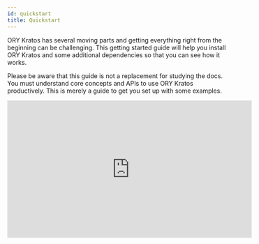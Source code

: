 ```yaml
---
id: quickstart
title: Quickstart
---
```



ORY Kratos has several moving parts and getting everything right from the
beginning can be challenging. This getting started guide will help you install
ORY Kratos and some additional dependencies so that you can see how it works.

Please be aware that this guide is not a replacement for studying the docs. You
must understand core concepts and APIs to use ORY Kratos productively. This is
merely a guide to get you set up with some examples.

<iframe
  width="560"
  height="315"
  src="https://www.youtube.com/embed/5t1Zr_zJc7E"
  frameborder="0"
  allowfullscreen
/>

## Use Case: Application Login and Registration

This section gives you some context on what we want to achieve and what tools we
need for that. You will also learn about the network set up we picked for this
guide.

This quickstart guide operates on the assumption that we are writing a NodeJS
app called **SecureApp**. This app is using nothing fancy - some ExpressJS and a
bit of HTML Templating using Handlebars. We do want to use TypeScript, but only
because it's more readable - not because we're doing anything out of the
ordinary!

You could pick any technology here, of course. This works with Swift, ReactJS,
or Angular (client side) as well as with PHP, Ruby, Python, Java (server side) -
you name it! We picked NodeJS + TypeScript because we believe it is the easiest
to understand, and because JavaScript and NodeJS are universally understood and
easy to install.

We know that SecureApp will need to have some type of dashboard and that it
needs users. Therefore, we need:

- Login
- Logout
- Registration
- Profile management ("update first name", "update avatar", etc.)
- Credentials Management ("add a new recovery email", "change password", etc.)
- Account Recovery ("password reset")
- Two Factor Authentication with Google Authenticator
- "Sign in with Google" and "Sign in with GitHub"

and of course:

- A dashboard that shows "Hello {{ firstName }} {{ lastName }}, your birthday is
  on {{ birthday }}!" which is only visible when the user is signed in.

## Setup

As you might already know, ORY Kratos is API-only; it does not have a UI or HTML
templating engine. We will implement all the user-facing UIs like "dashboard",
"login", and "registration" in our NodeJS SecureApp!

To ensure that no one can access the dashboard without prior authentication
(login), we can use a small piece of code (here ExpressJS) to do that:

```js
// Import the ORY Kratos SDK. SDKs are available for all popular programming
// languages! We will add examples for other programming languages here soon.
import { AdminApi, PublicApi } from '@oryd/kratos-client'

const publicEndpoint = new PublicApi('https://public.ory-kratos')
const adminEndpoint = new AdminApi('https://admin.ory-kratos')

const needsLogin = (req, res, next) => {
  new publicEndpoint.whoami(req)
    .then(({ body }) => {
      req.user = { session: body }
      next()
    })
    .catch(() => {
      res.redirect('/login')
    })
}

// You can use `needsLogin` as a middleware for Express or any other web framework:
//   import express from 'express'
//   const app = express()
//
//   app.get("/dashboard", needsLogin, dashboard)
//
```

:::info

ORY Kratos is not just an API: it uses cookies, HTTP redirects, anti-CSRF tokens
and more so you don't have to.

:::

Because our SecureApp and ORY Kratos need to share cookies, in order for
anti-CSRF tokens and login sessions to work, we will set up a path which
forwards requests to ORY Kratos' Public API so that both SecureApp and ORY
Kratos have the same hostname.

If an HTTP request is made to

```
https://my-secureapp/.ory/kratos/public/self-service/browser/flows/login
```

we forward the request (like a proxy) to

```
https://public.ory-kratos/self-service/browser/flows/login
```

and pipe the response back to the initial HTTP Request:

```js
import express from 'express'
import request from 'request'
const app = express()

const pathPrefix = '/.ory/kratos/public'
app.use(pathPrefix + '/', (req, res) => {
  const url = 'https://public.ory-kratos' + req.url.replace(pathPrefix, '')

  // Uses the `request` library to forward the request to ORY Kratos
  req.pipe(request(url, { followRedirect: false })).pipe(res)
})

// ...
// app.get("/dashboard", needsLogin, dashboard)
// ...
```

ORY Kratos does not ship with an administrative user interface. You must
implement that yourself or choose the ORY Cloud offering (to be announced). In
this quickstart we will use ORY Kratos' CLI to interact with ORY Kratos' APIs.

The quickstart also comes with [MailSlurper](https://mailslurper.com), a mock
SMTP server the demo uses to show how email verification works.

### Clone ORY Kratos and Run it in Docker

To get this example working, you will need Git,
[Docker](https://docs.docker.com/get-docker/), and
[Docker Compose](https://docs.docker.com/compose/install/) installed on your
system. No other dependencies are required. Before you start, make sure that
Docker has enough disk space.

:::tip

This tutorial uses Docker-Compose volumes which have reported to run out of disk
space. Check the remaining disk space using `docker system df`. If the volumes
are above the 85% threshold,
[prune old Docker objects](https://docs.docker.com/config/pruning/) before you
start!

:::

:::tip

If you encounter build errors (e.g. network timeout), make sure that the network
is running correctly and run `make docker` again. If the problem persists, feel
free to [open an issue](https://github.com/ory/kratos/issues/new/choose).

:::

Let's clone ORY Kratos and run `docker-compose`:

```shell script
git clone https://github.com/ory/kratos.git
cd kratos
git checkout v0.4.6-alpha.1

docker pull oryd/kratos:latest-sqlite
docker pull oryd/kratos-selfservice-ui-node:latest
docker-compose -f quickstart.yml -f quickstart-standalone.yml up --build --force-recreate
```

This might take a minute or two. Once the output slows down and logs indicate a
healthy system you're ready to roll! A healthy system will show something along
the lines of (the order of messages might be reversed):

```
kratos_1 | time="2020-01-20T14:52:13Z" level=info msg="Starting the admin httpd on: 0.0.0.0:4434"
kratos_1 | time="2020-01-20T14:52:13Z" level=info msg="Starting the public httpd on: 0.0.0.0:4433"
```

:::note

There are two important factors to get a fully functional system:

- You need to make sure that ports `4455`, `4433`, `4434`, and `4436`&nbsp;
  [are free](https://serverfault.com/questions/309052/check-if-port-is-open-or-closed-on-a-linux-server).
- Make sure to always use `127.0.0.1` as the hostname; never use `localhost`!
  This is important because browsers treat these two as separate domains and
  will therefore have issues with setting and using cookies correctly.

:::

You might notice that no database is being used in this example. ORY Kratos
supports SQLite, PostgreSQL, MySQL, and CockroachDB as database backends. For
the quickstart, we're mounting a persistent volume to store the SQLite database
in.

Future guides will explain how to set up a production system.

### Network Architecture

This demo makes use of several services:

1. [ORY Kratos](https://github.com/ory/kratos)

- Public ("Browser") API (port 4433)
- Admin API (port 4434) - This is only made public so we can test via the CLI.

2. [SecureApp](http://github.com/ory/kratos-selfservice-ui-node)

- Public (port 4455) - an example application written in NodeJS that implements
  the login, registration, logout, dashboard, and other UIs.

3. [MailSlurper](https://github.com/mailslurper)

- Public (port 4436) - a development SMTP server which ORY Kratos will use to
  send emails.

:::note

ORY Kratos' Public ("Browser") and Admin APIs are exactly the same, except the
Public API will make use of extra browser-related security features. All
requests from a web browser should use ORY Kratos' Public API, while everything
else should use the Admin API.

:::

To better understand the application architecture, let's take a look at the
network configuration. This assumes that you have at least some understanding of
how Docker networks work:

<Mermaid
  chart={`
graph TD
subgraph hn[Host Network]
    B[Browser]
    B-->|Can access URLs via 127.0.0.1:4455|OKPHN
    B-->|Can access UI via 127.0.0.1:4436|SMTPUI
    OKPHN([SecureApp exposed at :4455])
    SMTPUI([MailSlurper UI exposed at :4436])
end
subgraph dn["Internal Docker Network (intranet)"]
    OKPHN-.->SA
    SMTPUI-.->SMTP
    SA-->|Proxies URLs /.ory/kratos/public/* to|OK
    SA-->|Talks to and validates login sessions using|OK
    OK-->|Sends mail via|SMTP
    OK[ORY Kratos]
    SA["SecureApp (ORY Kratos SelfService UI Node Example)"]
    SMTP["SMTP Server (MailSlurper)"]
end
`}
/>

In order to avoid common cross-domain issues with cookies, we're proxying
requests to ORY Kratos' Public API so that all requests come from the same
hostname.

## Perform Registration, Login, and Logout

Enough theory, it's time to get this thing going! Let's start by trying to open
the dashboard - **go to
[127.0.0.1:4455/dashboard](http://127.0.0.1:4455/dashboard)**.

You should notice that you're ending up at the login endpoint instead of the
dashboard:

<p>
  <img
    alt="Login screen of your secured app"
    src={useBaseUrl('img/docs/secureapp-login.png')}
  />
</p>

Looking at the network stack, you can see two redirects happening:

<p>
  <img
    alt="Network trace of your secured app"
    src={useBaseUrl('img/docs/secureapp-login-ntrace.png')}
  />
</p>

Here's a play-by-play of what happened:

1. SecureApp used the ORY Kratos JavaScript language client to
   [guard the `/dashboard`](https://github.com/ory/kratos-selfservice-ui-node/blob/v0.4.6-alpha.1/src/index.ts#L111)
   route. The ORY Kratos client checked the cookies from the request and saw you
   were not logged in.
2. The route guard redirected you from `/dashboard` to `/auth/login`. ORY
   Kratos' browser API requires a `request-id` in order to log you in. It looked
   for this ID in the URL as a query parameter but
   [couldn't find it](https://github.com/ory/kratos-selfservice-ui-node/blob/2f097b519644d2663e277398213aaa1103b74cf9/src/routes/auth.ts#L26),
   so it decided to generate one for you.
3. `/auth/login` redirected you to
   `/.ory/kratos/public/self-service/browser/flows/login`, which is one of ORY
   Kratos' APIs used for logging in browser-based applications. This route is
   just forwarded from SecureApp to ORY Kratos.
4. ORY Kratos performed some security checks, prepared form data, created a
   `csrf_token`, and redirected the browser to
   `/auth/login?request=<request-id>`.
5. SecureApp handled the `/auth/login` route, found the `request-id` in the URL
   query parameter, and used it to make an HTTP request to
   `http://kratos:4434/self-service/browser/flows/requests/login?request=<request-id>`.
   Notice the URI is `kratos:4434` because SecureApp is making a server-side
   HTTP request via Docker's private network to ORY Kratos' Admin API.
6. ORY Kratos responded with data which SecureApp used to render the HTML login
   form.

:::note

Your rendered login form should be a standard HTML `<form>`. AJAX requests will
not work!

:::

Because we exposed ORY Kratos' Admin API on port `4434` of our host, we can use
`curl` to see what ORY Kratos responds with. Try visiting
`http://127.0.0.1:4455/auth/login`, copying the generated `request-id`, and
making the request yourself:

```shell script
$ curl "http://127.0.0.1:4434/self-service/browser/flows/requests/login?request=<request-id>" | jq
{
  "id": "4392b0ef-647a-4cf8-8045-57917b98e406",
  "expires_at": "2020-05-15T21:23:41.3220299Z",
  "issued_at": "2020-05-15T21:13:41.3220454Z",
  "request_url": "http://kratos:4433/self-service/browser/flows/login",
  "methods": {
    "oidc": {
      "method": "oidc",
      "config": {
        "action": "http://127.0.0.1:4455/.ory/kratos/public/self-service/browser/flows/registration/strategies/oidc/auth/4392b0ef-647a-4cf8-8045-57917b98e406",
        "method": "POST",
        "fields": [
          {
            "name": "csrf_token",
            "type": "hidden",
            "required": true,
            "value": "L3SmxtBF71wd6QLOqIdHbhg9OTLRrxyXm1LVWRfPlUAdxwNKwpy9wPe/pKtJqnpqnAB8ZfZp5yJypVTk+7wRuA=="
          }
        ]
      }
    },
    "password": {
      "method": "password",
      "config": {
        "action": "http://127.0.0.1:4455/.ory/kratos/public/self-service/browser/flows/login/strategies/password?request=4392b0ef-647a-4cf8-8045-57917b98e406",
        "method": "POST",
        "fields": [
          {
            "name": "identifier",
            "type": "text",
            "required": true,
            "value": ""
          },
          {
            "name": "password",
            "type": "password",
            "required": true
          },
          {
            "name": "csrf_token",
            "type": "hidden",
            "required": true,
            "value": "L3SmxtBF71wd6QLOqIdHbhg9OTLRrxyXm1LVWRfPlUAdxwNKwpy9wPe/pKtJqnpqnAB8ZfZp5yJypVTk+7wRuA=="
          }
        ]
      }
    }
  },
  "forced": false
}
```

This flow also works with Single Page Apps (SPA) and frameworks like Angular or
ReactJS. For more details about the specific flows (login, registration, logout,
etc.), head over to the [concept](concepts/index.md) chapter.

Let's move on to the next flow - registration! Click on "Register new account",
which initiates a flow similar to the one we just used:

<p>
  <img
    alt="Registration screen of your secured app"
    src={useBaseUrl('img/docs/secureapp-registration.png')}
  />
</p>

The network trace should look familiar by now:

<p>
  <img
    alt="Registration with network trace screen of your secured app"
    src={useBaseUrl('img/docs/secureapp-registration-ntrace.png')}
  />
</p>

If we try to sign up using a password like `123456`, Krato's password policy
will complain:

<p>
  <img
    alt="Registration with network trace screen of your secured app"
    src={useBaseUrl('img/docs/secureapp-registration-pwpolicy.png')}
  />
</p>

The error message is coming directly from ORY Kratos' Admin API:

```shell script
$ curl "http://127.0.0.1:4434/self-service/browser/flows/requests/registration?request=<request-id>" | jq
{
  "id": "53e4b68a-5f85-4e41-997f-d8d1f4113f0d",
  "expires_at": "2020-05-15T21:48:38.5044374Z",
  "issued_at": "2020-05-15T21:38:38.5044557Z",
  "request_url": "http://kratos:4433/self-service/browser/flows/registration",
  "methods": {
    "oidc": {
      "method": "oidc",
      "config": {
        "action": "http://127.0.0.1:4455/.ory/kratos/public/self-service/browser/flows/registration/strategies/oidc/auth/53e4b68a-5f85-4e41-997f-d8d1f4113f0d",
        "method": "POST",
        "fields": [
          {
            "name": "csrf_token",
            "type": "hidden",
            "required": true,
            "value": "tZUvp+2dSThQr0uklkfgWPRtPiYEyZQlBItc2RcIYdSHJoor/0QbpLr57cF3at1ccFB7cSMPb5DtfN1k+3vlLA=="
          }
        ]
      }
    },
    "password": {
      "method": "password",
      "config": {
        "action": "http://127.0.0.1:4455/.ory/kratos/public/self-service/browser/flows/registration/strategies/password?request=53e4b68a-5f85-4e41-997f-d8d1f4113f0d",
        "method": "POST",
        "fields": [
          {
            "name": "csrf_token",
            "type": "hidden",
            "required": true,
            "value": "M0/Koo7AEdU6O/FqfFP5uPxTCSTeiCvI1Wms37ZKsyIB/G8unBlDSdBtVw+dfsS8eG5Mc/lO0H08ni1iWjk32g=="
          },
          {
            "name": "password",
            "type": "password",
            "required": true,
            "errors": [
              {
                "message": "the password does not fulfill the password policy because: the password has been found in at least 23547453 data breaches and must no longer be used."
              }
            ]
          },
          {
            "name": "traits.email",
            "type": "text",
            "required": false,
            "value": "hello@ory.sh"
          }
        ]
      }
    }
  }
}
```

Setting a password that doesn't violate these policies, we will be immediately
redirected to the dashboard:

<p>
  <img
    alt="SecureApp Dashboard"
    src={useBaseUrl('img/docs/secureapp-dashboard.png')}
  />
</p>

By clicking the "logout" icon in the top right, you will be redirected to the
login screen again where you will be able to use your credentials to log back in
again. Exciting!

### Understanding How Login and Registration Works

Head over to the [Self-Service Flows Chapter](self-service/flows/index.md) for
an in-depth explanation of how each individual flow works.

### Email Verification

As you've signed up, an email was sent to the email address you used. Because
the quickstart uses a fake SMTP server, the email did not arrive in your inbox.
You can retrieve the email however by opening the MailSlurper UI at
[127.0.0.1:4436](http://127.0.0.1:4436).

You should see something like this:

<p>
  <img
    alt="User Email Verification"
    src={useBaseUrl('img/docs/mailslurper-quickstart.png')}
  />
</p>

If not, hard refresh the tab or click on the home icon in the menu bar.

Next, click the verification link. You will end up at the dashboard, with a
verified email address (check the `verified` and `verified_at` field in the JSON
response):

<p>
  <img
    alt="SecureApp Dashboard"
    src={useBaseUrl('img/docs/secureapp-verified-dashboard.png')}
  />
</p>

To re-request the verification email, fill out the form at
[127.0.0.1:4455/verify](http://127.0.0.1:4455/verify).

To learn more about verification recovery, head over to the
[Email and Phone Verification and Account Activation Documentation](self-service/flows/verify-email-account-activation.mdx).

### Account Recovery

The quickstart has account recovery enabled. To recover an account, log out and
click on "Recover account":

<p>
  <img
    alt="Click on 'recover account'"
    src={useBaseUrl('img/docs/quickstart-recover-i.png')}
  />
</p>

The next screen shows a HTML form where you enter your email address:

<p>
  <img
    alt="Enter your email address"
    src={useBaseUrl('img/docs/quickstart-recover-ii.png')}
  />
</p>

Hit "submit" and check the emails for the account recovery message:

<p>
  <img
    alt="Check your email for the password reset email"
    src={useBaseUrl('img/docs/quickstart-recover-iii.png')}
  />
</p>

Click the link, and change your password:

<p>
  <img
    alt="Change your password"
    src={useBaseUrl('img/docs/quickstart-recover-iv.png')}
  />
</p>

You are now able to sign in with the new password. To learn more about account
recovery, head over to the
[Account Recovery Documentation](self-service/flows/account-recovery.mdx).

#### Configuration

You can find all configuration files used for this quickstart guide in
[`./contrib/quickstart/kratos`](https://github.com/ory/kratos/tree/v0.4.6-alpha.1/contrib/quickstart/kratos/email-password)
,
[`./quickstart.yml`](https://github.com/ory/kratos/blob/v0.4.6-alpha.1/quickstart.yml),
and
[`./quickstart-standalone.yml`](https://github.com/ory/kratos/blob/v0.4.6-alpha.1/quickstart-standalone.yml).
To understand what each of those configuration files does, consult the other
chapters of this documentation.

:::note

To get a minimal version of ORY Kratos running, you need to set configuration
values for
[`identity.default_schema_url`](https://github.com/ory/kratos/blob/v0.4.6-alpha.1/contrib/quickstart/kratos/email-password/.kratos.yml#L67)
and
[`DSN`](https://github.com/ory/kratos/blob/v0.4.6-alpha.1/quickstart.yml#L42).
You should also configure
[`selfservice.flows.*.ui_url`](https://github.com/ory/kratos/blob/v0.4.6-alpha.1/contrib/quickstart/kratos/email-password/.kratos.yml#L40)
or else Kratos will use fallback URLs.

:::

In the future, this guide will support more use cases such as:

- GitHub to login and registration

## Cleaning Up Docker

To clean everything up, you need to bring down the Docker Compose environment
and remove all mounted volumes.

```shell script
docker-compose -f quickstart.yml down -v
docker-compose -f quickstart.yml rm -fsv
```

## Next Steps

Here is some information if you want to modify the quickstart to test ORY Kratos
in with different settings.

**Using different databases**

If you want to run the quickstart with PostgreSQL, run the following
docker-compose:
`docker-compose -f quickstart.yml -f quickstart-standalone.yml -f quickstart-postgres.yml up --build --force-recreate`

If you want to run the quickstart with CockroachDB, run the following
docker-compose:
`docker-compose -f quickstart.yml -f quickstart-standalone.yml -f quickstart-crdb.yml up --build --force-recreate`

If you want to run the quickstart with MySQL, run the following docker-compose:
`docker-compose -f quickstart.yml -f quickstart-standalone.yml -f quickstart-mysql.yml up --build --force-recreate`

**Changing ports**

If you want to change ports for the SelfService-UI, you need to change them in
`quickstart.yml` as well as in the
`contrib/quickstart/kratos/email-password/.kratos.yml` accordingly.

Note that you also need to change the ports for flows (error, settings,
recovery, verification, logout, login, registration).

The same procedure applies if you want to change ports for the Public UI/Admin
UI or the Mailslurper.

**Hooks**

If you want to change the redirects happening after registration,login or a
settings change, take a look at this document:
[Hooks](self-service/hooks/index).

If you delete the `session` hook from `kratos.yml`, the user will _not_ be
immediately signed in after registration.

**OIDC**

If you want to test ORY Kratos integration with different OIDC providers, you
will find more information in this document:
[OIDC](guides/sign-in-with-github-google-facebook-linkedin)
